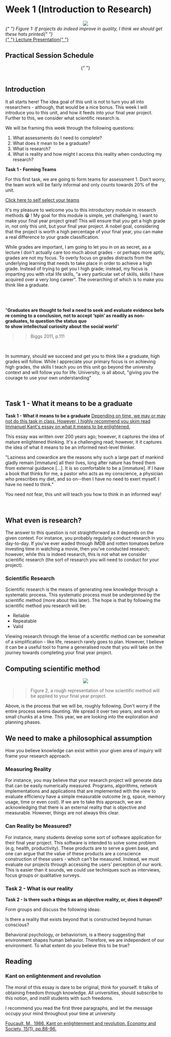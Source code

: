 
# Week 1 (Introduction to Research)

<center>
  <img src="https://firebasestorage.googleapis.com/v0/b/computing-notes/o/images%2Ftrump.png?alt=media&token=388858b9-5f97-4adf-a728-c4f786eb59b4" />
</center>

<em>
  {" "}
  Figure 1: If projects do indeed improve in quality, I think we should get
  these hats printed{" "}
</em>

<br />

<a href="https://firebasestorage.googleapis.com/v0/b/computing-notes/o/presentations%2Fweek-1.pptx?alt=media&token=baa51931-94c4-4a9d-8417-2d268658a73a">
  {" "}
  Lecture Presentation{" "}
</a>

## Practical Session Schedule

<center>
  <SessionSchedule
    sc={[
      { time: "0 - 10", activity: "Students: Arrive" },
      { time: "10 - 20", activity: "Tutor: Assessment 1 Introduction" },
      {
        time: "20 - 60",
        activity: "Students: Self Select Group and Decide on a Rough Topic",
      },
      {
        time: "60 - 70",
        activity: "Students: Task 1: Read the first part of Kant's essay",
      },
      {
        time: "75 - 85",
        activity: "Tutor: Talks about the nature of research",
      },
      {
        time: "75 - 85",
        activity: "Tutor: Talks about the nature of research",
      },
      {
        time: "85 - 105",
        activity:
          "Students: Discuss reality and their views by completing task 3",
      },
      { time: "85 - 115", activity: "Tutor: Debrief" },
    ]}
  />{" "}
</center>
<br />

## Introduction

It all starts here! The idea goal of this unit is not to turn you all into researchers - although, that would be a nice bonus. This week I will introduce you to this unit, and how it feeds into your final year project. Further to this, we consider what scientific research is.

We will be framing this week through the following questions:

1.  What assessments do I need to complete?
2.  What does it mean to be a graduate?
3.  What is research?
4.  What is reality and how might I access this reality when conducting my research?

<MuiAlert severity="success">
  <AlertTitle>
    <strong> Task 1 - Forming Teams</strong>
  </AlertTitle>
  
   For this first task, we are going to form teams for assessment 1.
   Don't worry, the team work will be fairly informal and only counts towards 20% of the unit.


   <a href="https://learn.solent.ac.uk/course/view.php?id=38079&section=1">Click here to self select your teams </a>
   
</MuiAlert>


It's my pleasure to welcome you to this introductory module in research methods 😁 ! My goal for this module is simple, yet challenging, I want to make your final year project great! This will ensure that you get a high grade in, not only this unit, but your final year project. A nobel goal, considering that the project is worth a high percentage of your final year, you can make a real difference to your grade classification.

While grades are important, I am going to let you in on as secret, as a lecture I don't actually care too much about grades - or perhaps more aptly, grades are not my focus. To overly focus on grades distracts from the underlying learning that needs to take place in order to achieve a high grade. Instead of trying to get you I high grade; instead, my focus is imparting you with vital life skills, "a very particular set of skills, skills I have acquired over a very long career". The overarching of which is to make you think like a graduate.

<br />
<br />

"**Graduates are thought to feel a need to seek and evaluate evidence before coming to a conclusion, not to accept ‘spin’ as readily as non-graduates, to question the status quo to show intellectual curiosity about the social world**"

> > Biggs 2011, p.111

<br />

In summary, should we succeed and get you to think like a graduate, high grades will follow. While I appreciate your primary focus is on achieving high grades, the skills I teach you on this unit go beyond the university context and will follow you for life. University, is all about, "giving you the courage to use your own understanding"

<br />

## Task 1 - What it means to be a graduate

<MuiAlert severity="success">
  <AlertTitle>
    <strong> Task 1 - What it means to be a graduate</strong>
  </AlertTitle>
  
   <a href="http://www.columbia.edu/acis/ets/CCREAD/etscc/kant.html">
    Depending on time, we may or may not do this task in class. However, I highly recommend you skim read Immanuel Kant's essay on what it means to be enlightened.
    </a>


This essay was written over 200 years ago; however, it captures the idea of mature enlightened thinking. It's a challenging read; however, it it captures the idea of what it means to be an informed next-level thinker.

"Laziness and cowardice are the reasons why such a large part of mankind gladly remain [immature] all their lives, long after nature has freed them from external guidance [...]. It is so comfortable to be a [immature]. If I have a book that thinks for me, a pastor who acts as my conscience, a physician who prescribes my diet, and so on--then I have no need to exert myself. I have no need to think."

You need not fear, this unit will teach you how to think in an informed way!

</MuiAlert>


<br />

## What even is research?

The answer to this question is not straightforward as it depends on the given context. For instance, you probably regularly conduct research in you day-to-day. If you've ever waded through IMDB and rotten tomatoes before investing time in watching a movie, then you've conducted research; however, while this is indeed research, this is not what we consider scientific research (the sort of research you will need to conduct for your project).

### Scientific Research

Scientific research is the means of generating new knowledge through a systematic process. This systematic process must be underpinned by the scientific method (more about this later). The hope is that by following the scientific method you research will be:

- Reliable
- Repeatable
- Valid

Viewing research through the lense of a scientific method can be somewhat of a simplification - like life, research rarely goes to plan. However, I believe it can be a useful tool to frame a generalised route that you will take on the journey towards completing your final year project.

## Computing scientific method

<center>
  <img src="https://firebasestorage.googleapis.com/v0/b/computing-notes/o/images%2Fresearch-process.png?alt=media&token=ce597573-0444-45cf-9666-80645403848e" />
</center>

> > Figure 2, a rough representation of how scientific method will be applied to your final year project.

Above, is the process that we will be, roughly following. Don't worry if the entire process seems daunting. We spread it over two years, and work on small chunks at a time. This year, we are looking into the exploration and planning phases.

## We need to make a philosophical assumption

How you believe knowledge can exist within your given area of inquiry will frame your research approach.

### Measuring Reality

For instance, you may believe that your research project will generate data that can be easily numerically measured. Programs, algorithms, network implementations and applications that are implemented with the view to evaluate efficiency have a simple measurable outcome (e.g, space, memory usage, time or even cost). If we are to take this approach, we are acknowledging that there is an external reality that is objective and measurable. However, things are not always this clear.

### Can Reality be Measured?

For instance, many students develop some sort of software application for their final year project. This software is intended to solve some problem (e.g, health, productivity). These products are to serve a given base, and one can argue that the value of these products are a conscience construction of these users - which can't be measured. Instead, we must evaluate our projects through accessing the users' perception of our work. This is easier than it sounds, we could use techniques such as interviews, focus groups or qualitative surveys.

### Task 2 - What is our reality

<MuiAlert severity="success">
  <AlertTitle>
    <strong> Task 2 - Is there such a things as an objective reality, or, does it depend?</strong>
  </AlertTitle>
  
<br />


Form groups and discuss the following ideas:

<p>
  Is there a reality that exists beyond that is constructed beyond human
  conscious?
</p>

<p>
  Behavioral psychology, or behaviorism, is a theory suggesting that environment
  shapes human behavior. Therefore, we are independent of our environment. To
  what extent do you believe this to be true?
</p>

  </MuiAlert>


## Reading

### Kant on enlightenment and revolution

The moral of this essay is dare to be original, think for yourself. It talks of obtaining freedom through knowledge. All universities, should subscribe to this notion, and instill students with such freedoms.

I recommend you read the first three paragraphs, and let the message occupy your mind throughout your time at university

[Foucault, M., 1986. Kant on enlightenment and revolution. Economy and Society, 15(1), pp.88-96.](http://web.mnstate.edu/gracyk/courses/web%20publishing/KantOnElightenment.htm)
